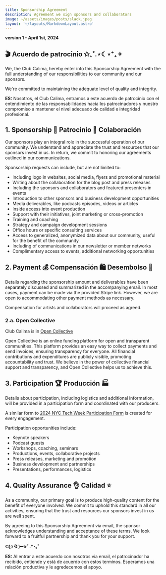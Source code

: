 ```yaml
---
title: Sponsorship Agreement
description: Agreement we sign sponsors and collaborators
image: ~/assets/images/posts/slack.jpeg
layout: '~/layouts/MarkdownLayout.astro'
---
```


**version 1 - April 1st, 2024**

## 🎬 Acuerdo de patrocinio ✩₊˚.⋆☾⋆⁺₊✧

We, the Club Calima, hereby enter into this Sponsorship Agreement with the full
understanding of our responsibilities to our community and our sponsors.

We're committed to maintaining the adequate level of quality and integrity.

**ES:** Nosotros, el Club Calima, entramos a este acuerdo de patrocinio con el
entendimiento de las responsabilidades hacia los patrocinadores y nuestro compromiso a
mantener el nivel adecuado de calidad e integridad profesional.

## 1. Sponsorship 🤝 Patrocinio 🔮 Colaboración

Our sponsors play an integral role in the successful operation of our community.
We understand and appreciate the trust and resources that our sponsors invest in
us. In return, we commit to honoring our agreements outlined in our communications.

Sponsorship requests can include, but are not limited to:

* Including logo in websites, social media, flyers and promotional material
* Writing about the collaboration for the blog post and press releases
* Including the sponsors and collaborators and featured presenters in events
* Introduction to other sponsors and business development opportunities
* Media deliverables, like podcasts episodes, videos or articles
* Inside access into event production
* Support with their initiatives, joint marketing or cross-promotion
* Training and coaching
* Strategy and campaign development sessions
* Office hours or specific consulting services
* Access to generalized, anonymized data about our community, useful for the benefit of the community
* Including of communications in our newsletter or member networks
* Complimentary access to events, additional networking opportunities

## 2. Payment 💰 Compensación 🛍️ Desembolso 👜

Details regarding the sponsorship amount and deliverables have been separately
discussed and summarized in the accompanying email. In most cases, payment can
be made via the provided Stripe link. However, we are open to accommodating
other payment methods as necessary.

Compensation for artists and collaborators will proceed as agreed.

### 2.a. Open Collective

Club Calima is in [Open Collective](https://opencollective.com/calima)

Open Collective is an online funding platform for open and
transparent communities. This platform provides an easy way to collect payments
and send invoices, ensuring transparency for everyone. All financial
contributions and expenditures are publicly visible, promoting accountability
and trust. We believe in the power of collective financial support and
transparency, and Open Collective helps us to achieve this.

## 3. Participation 🏆 Producción 🏭

Details about participation, including logistics and additional information,
will be provided in a participation form and coordinated with our producers.

A similar form to
[2024 NYC Tech Week Participation Form](https://forms.gle/9zeEmJsGLc1TVv9E8) is created for every
engagement.

Participation opportunities include:

* Keynote speakers
* Podcast guests
* Workshops, coaching, seminars
* Productions, events, collaborative projects
* Press releases, marketing and promotion
* Business development and partnerships
* Presentations, performances, logistics

## 4. Quality Assurance 👌 Calidad ⭐

As a community, our primary goal is to produce high-quality content for the
benefit of everyone involved. We commit to uphold this standard in all our
activities, ensuring that the trust and resources our sponsors invest in us are
well spent.

By agreeing to this Sponsorship Agreement via email, the sponsor acknowledges
understanding and acceptance of these terms. We look forward to a fruitful
partnership and thank you for your support.

**ଘ(੭ ᐛ )━☆ﾟ.*･｡ﾟ**

**ES:** Al entrar a este acuerdo con nosotros via email, el patrocinador ha recibido,
entiende y está de acuerdo con estos terminos. Esperamos una relación productiva y le
agredecemos el apoyo.
